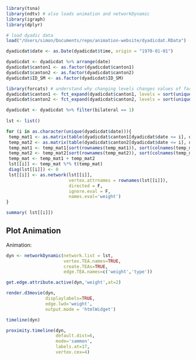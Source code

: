 
```r
library(tsna)
library(ndtv) # also loads animation and networkDynamic
library(igraph)
library(dplyr)

# load dyadic data
load("/Users/simon/Documents/repo/animation-website/dyadicdat.RData")

dyadicdat$date <- as.Date(dyadicdat$time, origin = "1970-01-01")

dyadicdat <- dyadicdat %>% arrange(date)
dyadicdat$canton1 <- as.factor(dyadicdat$canton1)
dyadicdat$canton2 <- as.factor(dyadicdat$canton2)
dyadicdat$ID_SM <- as.factor(dyadicdat$ID_SM)

library(forcats) # understand why changing levels changes values of factors, too stupid to understand just now
dyadicdat$canton1 <- fct_expand(dyadicdat$canton1, levels = sort(unique(c(as.character(dyadicdat$canton1), as.character(dyadicdat$canton2)))))
dyadicdat$canton2 <- fct_expand(dyadicdat$canton2, levels = sort(unique(c(as.character(dyadicdat$canton1), as.character(dyadicdat$canton2)))))

dyadicdat <- dyadicdat %>% filter(bilateral == 1)
  
lst <- list()

for (i in as.character(unique(dyadicdat$date))){
 temp_mat1 <- as.matrix(table(dyadicdat$canton1[dyadicdat$date <= i], dyadicdat$ID_SM[dyadicdat$date <= i]))
 temp_mat2 <- as.matrix(table(dyadicdat$canton2[dyadicdat$date <= i], dyadicdat$ID_SM[dyadicdat$date <= i]))
 temp_mat1 <- temp_mat1[sort(rownames(temp_mat1)), sort(colnames(temp_mat1))]
 temp_mat2 <- temp_mat2[sort(rownames(temp_mat2)), sort(colnames(temp_mat2))]
 temp_mat <- temp_mat1 + temp_mat2
 lst[[i]] <- temp_mat %*% t(temp_mat)
 diag(lst[[i]]) <- 0
 lst[[i]] <- as.network(lst[[i]], 
                        vertex.attrnames = rownames(lst[[i]]),
                        directed = F,
                        ignore.eval = F,
                        names.eval='weight')
}

summary( lst[[i]])


```

## Plot Animation

Animation:

```r
dyn <- networkDynamic(network.list = lst, 
                      vertex.TEA.names=TRUE,
                      create.TEAs=TRUE, 
                      edge.TEA.names=c('weight','type'))

get.edge.attribute.active(dyn,'weight',at=2)

render.d3movie(dyn, 
               displaylabels=TRUE,
               edge.lwd='weight',
               output.mode = 'htmlWidget')

timeline(dyn)

proximity.timeline(dyn, 
                   default.dist=6,
                   mode='sammon',
                   labels.at=17,
                   vertex.cex=4)

```
